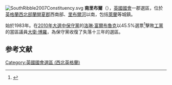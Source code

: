 [[File:SouthRibble2007Constituency.svg|right]]
'''南里布爾'''（{{lang-en|South Ribble}}），[[英國|英國]][[英國國會|國會]]一郡選區，位於[[英格蘭|英格蘭]][[西北英格蘭|西北部]][[蘭開夏郡|蘭開夏郡]]西南部、[[里布爾河|里布爾河]]以南，包括[[萊蘭|萊蘭]]等城鎮。

始於1983年。在[[2010年英國大選|2010年大選中]][[保守黨_(英國)|保守黨]]的[[洛琳·富爾布魯克|洛琳·富爾布魯克]]以45.5%選票<ref name="">{{cite news
|publisher=[[英國廣播公司|英國廣播公司]]
|date=2010年5月7日
|title=Election 2010/Constituency/South Ribble
|url=http://news.bbc.co.uk/1/shared/election2010/results/constituency/e18.stm
|accessdate=2010年9月19日
|archive-date=2017年8月23日
|archive-url=https://web.archive.org/web/20170823081634/http://news.bbc.co.uk/1/shared/election2010/results/constituency/e18.stm
|dead-url=no
}}</ref>擊敗[[工黨_(英國)|工黨]]的當區議員[[大衛·博羅|大衛·博羅]]，為保守黨收復了失落十三年的選區。

==参考文献==
<div class="references-small">
<references></references>
</div>

{{DEFAULTSORT:Ribble South}}
[[Category:英國國會選區_(西北英格蘭)|Category:英國國會選區 (西北英格蘭)]]